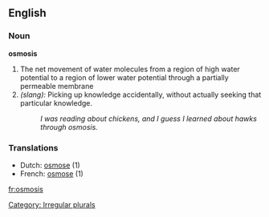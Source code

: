 ==English==

===Noun===
'''osmosis'''
# The net movement of water molecules from a region of high water potential to a region of lower water potential through a partially permeable membrane
# ''(slang):'' Picking up knowledge accidentally, without actually seeking that particular knowledge. 
#: ''I was reading about chickens, and I guess I learned about hawks through osmosis.''

===Translations===
*Dutch: [[osmose]] {{f}} (1) 
*French: [[osmose]] {{f}} (1)

[[Category: Irregular plurals]]

[[fr:osmosis]]